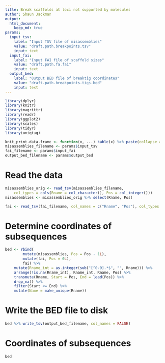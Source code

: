 ```yaml
---
title: Break scaffolds at loci not supported by molecules
author: Shaun Jackman
output:
  html_document:
    keep_md: true
params:
  input_tsv:
    label: "Input TSV file of misassemblies"
    value: "draft.path.breakpoints.tsv"
    input: text
  input_fai:
    label: "Input FAI file of scaffold sizes"
    value: "draft.path.fa.fai"
    input: text
  output_bed:
    label: "Output BED file of breaktig coordinates"
    value: "draft.path.breakpoints.tigs.bed"
    input: text
---
```


```r
library(dplyr)
library(knitr)
library(magrittr)
library(readr)
library(ggplot2)
library(scales)
library(tidyr)
library(uniqtag)

knit_print.data.frame <- function(x, ...) kable(x) %>% paste(collapse = "\n") %>% asis_output
misassemblies_filename <- params$input_tsv
fai_filename <- params$input_fai
output_bed_filename <- params$output_bed
```

# Read the data
```r
misassemblies_orig <- read_tsv(misassemblies_filename,
	col_types = cols(Rname = col_character(), Pos = col_integer()))
misassemblies <- misassemblies_orig %>% select(Rname, Pos)

fai <- read_tsv(fai_filename, col_names = c("Rname", "Pos"), col_types = "ci---")
```

# Determine coordinates of subsequences
```r
bed <- rbind(
		mutate(misassemblies, Pos = Pos - 1L),
		mutate(fai, Pos = 0L),
		fai) %>%
	mutate(Rname_int = as.integer(sub("[^0-9].*$", "", Rname))) %>%
	arrange(!is.na(Rname_int), Rname_int, Rname, Pos) %>%
	transmute(Rname, Start = Pos, End = lead(Pos)) %>%
	drop_na() %>%
	filter(Start <= End) %>%
	mutate(Name = make_unique(Rname))
```

# Write the BED file to disk
```r
bed %>% write_tsv(output_bed_filename, col_names = FALSE)
```

# Coordinates of subsequences
```r
bed
```
